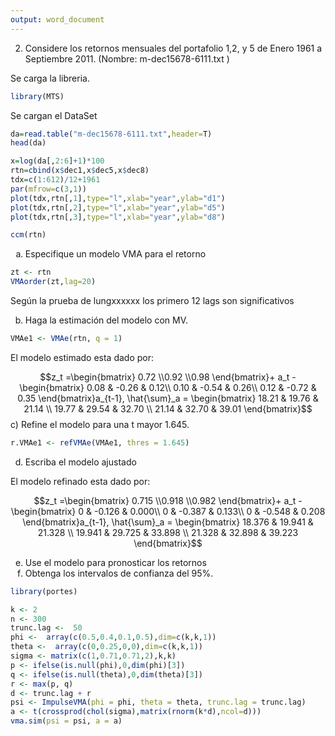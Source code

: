```yaml
---
output: word_document
---
```


2.	Considere los retornos mensuales del portafolio 1,2, y 5 de Enero 1961 a  Septiembre 2011. (Nombre: m-dec15678-6111.txt )

Se carga la libreria.
```r
library(MTS)
```


Se cargan el  DataSet
```r
da=read.table("m-dec15678-6111.txt",header=T)
head(da)
```

```r
x=log(da[,2:6]+1)*100
rtn=cbind(x$dec1,x$dec5,x$dec8)
tdx=c(1:612)/12+1961
par(mfrow=c(3,1))
plot(tdx,rtn[,1],type="l",xlab="year",ylab="d1")
plot(tdx,rtn[,2],type="l",xlab="year",ylab="d5")
plot(tdx,rtn[,3],type="l",xlab="year",ylab="d8")
```

```r
ccm(rtn)
```


a) Especifique un modelo VMA para el retorno 

```r
zt <- rtn
VMAorder(zt,lag=20)
```

Según la prueba de lungxxxxxx los primero 12 lags son significativos



b)  Haga la estimación del modelo con MV. 


```r
VMAe1 <- VMAe(rtn, q = 1)
```
El modelo estimado esta dado por:

$$z_t =\begin{bmatrix}
0.72
\\0.92 
\\0.98
\end{bmatrix}+ a_t - \begin{bmatrix}
0.08 & -0.26 & 0.12\\ 
0.10 & -0.54  & 0.26\\ 
0.12 & -0.72  & 0.35
\end{bmatrix}a_{t-1}, \hat{\sum}_a = \begin{bmatrix}
18.21 & 19.76 & 21.14 \\ 
19.77 & 29.54 & 32.70 \\ 
21.14 & 32.70 & 39.01
\end{bmatrix}$$
c)   Refine el modelo para una t mayor   1.645. 

```r
r.VMAe1 <- refVMAe(VMAe1, thres = 1.645)

```


d)   Escriba el modelo ajustado

El modelo refinado esta dado por:

$$z_t =\begin{bmatrix}
0.715
\\0.918 
\\0.982
\end{bmatrix}+ a_t - \begin{bmatrix}
0 & -0.126  & 0.000\\ 
0 & -0.387  & 0.133\\ 
0 & -0.548  & 0.208
\end{bmatrix}a_{t-1}, \hat{\sum}_a = \begin{bmatrix}
18.376 & 19.941 & 21.328 \\ 
19.941 & 29.725 & 33.898 \\ 
21.328 & 32.898 & 39.223
\end{bmatrix}$$




e)   Use el modelo para pronosticar los retornos
f)   Obtenga los intervalos de confianza del 95%. 

```r
library(portes)
```


```r

k <- 2
n <- 300
trunc.lag <-  50   
phi <-  array(c(0.5,0.4,0.1,0.5),dim=c(k,k,1))
theta <-  array(c(0,0.25,0,0),dim=c(k,k,1))
sigma <- matrix(c(1,0.71,0.71,2),k,k)
p <- ifelse(is.null(phi),0,dim(phi)[3])
q <- ifelse(is.null(theta),0,dim(theta)[3])
r <- max(p, q)
d <- trunc.lag + r
psi <- ImpulseVMA(phi = phi, theta = theta, trunc.lag = trunc.lag)
a <- t(crossprod(chol(sigma),matrix(rnorm(k*d),ncol=d)))
vma.sim(psi = psi, a = a)
```

